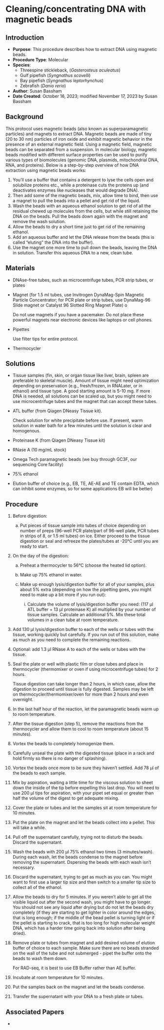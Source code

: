 # Cleaning/concentrating DNA with magnetic beads

## Introduction

-   **Purpose**: This procedure describes how to extract DNA using magnetic beads.
-   **Procedure Type**: Molecular
-   **Species**:
    -   Threespine stickleback, (*Gasterosteus aculeatus*)
    -   Gulf pipefish (*Syngnathus scovelli*)
    -   Bay pipefish (*Syngnathus leptorhynchus*)
    -   Zebrafish (*Danio rerio*)
-   **Author**: Susan Bassham
-   **Date Created**: October 16, 2023; modified November 17, 2023 by Susan Bassham

## Background

This protocol uses magnetic beads (also known as superparamagnetic particles) and magnets to extract DNA. Magnetic beads are made of tiny (20 to 30 nm) particles of iron oxide and exhibit magnetic behavior in the presence of an external magnetic field. Using a magnetic field, magnetic beads can be separated from a suspension. In molecular biology, magnetic beads modified with different surface properties can be used to purify various types of biomolecules (genomic DNA, plasmids, mitochondrial DNA, RNA, and proteins). Below is a step-by-step overview of how DNA extraction using magnetic beads works:

1.  You'll use a buffer that contains a detergent to lyse the cells open and solubilize proteins etc., while a proteinase cuts the proteins up (and deactivates enzymes like nucleases that would degrade DNA).
2.  Then add some of the magnetic beads, mix, allow time to bind, then use a magnet to pull the beads into a pellet and get rid of the liquid.
3.  Wash the beads with an aqueous ethanol solution to get rid of all the residual chewed up molecules from the cells, but while still retaining the DNA on the beads. Pull the beads down again with the magnet and remove the wash solution.
4.  Allow the beads to dry a short time just to get rid of the remaining ethanol.
5.  Add an aqueous buffer and let the DNA release from the beads (this is called "eluting" the DNA into the buffer).
6.  Use the magnet one more time to pull down the beads, leaving the DNA in solution. Transfer this aqueous DNA to a new, clean tube.

## Materials

-   DNAse-free tubes, such as microcentrifuge tubes, PCR strip tubes, or plates

-   Magnet (for 1.5 ml tubes, use Invitrogen DynaMag-Spin Magnetic Particle Concentrator; for PCR plate or strip tubes, use DynaMag-96 Slide magnet or Catalyst 96 Slotted Ring Magnet Plate) o

    ::: {.callout-warning title="IMPORTANT"}
    Do not use magnets if you have a pacemaker. Do not place these powerful magnets near electronic devices like laptops or cell phones.
    :::

-   Pipettes

    ::: {.callout-warning title="IMPORTANT"}
    Use filter tips for entire protocol.
    :::

-   Thermocycler

## Solutions

-   Tissue samples (fin, skin, or organ tissue like liver, brain, spleen are preferable to skeletal muscle). Amount of tissue might need optimization depending on preservation (e.g., fresh/frozen, in RNALater, or in ethanol) and tissue type. A good starting amount is 5-10 mg. If more DNA is needed, all solutions can be scaled up, but you might need to use microcentrifuge tubes and the magnet that can accept these tubes.

-   ATL buffer (from Qiagen DNeasy Tissue kit).

    ::: {.callout-warning title="IMPORTANT"}
    Check solution for white precipitate before use. If present, warm solution in water bath for a few minutes until the solution is clear and homogenous.
    :::

-   Proteinase K (from Qiagen DNeasy Tissue kit)

-   RNase A (10 mg/mL stock)

-   Omega Tech paramagnetic beads (we buy through GC3F, our sequencing Core facility)

-   75% ethanol

-   Elution buffer of choice (e.g., EB, TE, AE-AE and TE contain EDTA, which can inhibit some enzymes, so for some applications EB will be better)

## Procedure

1.  Before digestion:

    a.  Put pieces of tissue sample into tubes of choice depending on number of preps (96-well PCR plate/part of 96-well plate, PCR tubes in strips of 8, or 1.5 ml tubes) on ice. Either proceed to the tissue digestion or seal and refreeze the plates/tubes at -20°C until you are ready to start.

2.  On the day of the digestion:

    a.  Preheat a thermocycler to 56°C (choose the heated lid option).

    b.  Make up 75% ethanol in water.

    c.  Make up enough lysis/digestion buffer for all of your samples, plus about 5% extra (depending on how the pipetting goes, you might need to make up a bit more if you run out):

        i.  Calculate the volume of lysis/digestion buffer you need: (117 µl ATL buffer + 13 µl proteinase K) all multiplied by your number of tissue samples. Calculate an additional 5%. Mix these total volumes in a clean tube at room temperature.

3.  Add 130 µl lysis/digestion buffer to each of the wells or tubes with the tissue, working quickly but carefully. If you run out of this solution, make as much as you need to complete the remaining reactions.

4.  Optional: add 1.3 µl RNase A to each of the wells or tubes with the tissue.

5.  Seal the plate or well with plastic film or close tubes and place in thermocycler (thermomixer or oven if using microcentrifuge tubes) for 2 hours.

    ::: {.callout-warning title="NOTE"}
    Tissue digestion can take longer than 2 hours, in which case, allow the digestion to proceed until tissue is fully digested. Samples may be left on thermocycler/thermomixer/oven for more than 2 hours and even overnight.
    :::

6.  In the last half hour of the reaction, let the paramagnetic beads warm up to room temperature.

7.  After the tissue digestion (step 5), remove the reactions from the thermocycler and allow them to cool to room temperature (about 15 minutes).

8.  Vortex the beads to completely homogenize them.

9.  Carefully unseal the plate with the digested tissue (place in a rack and hold firmly so there is no danger of splashing).

10. Vortex the beads once more to be sure they haven't settled. Add 78 µl of the beads to each sample.

11. Mix by aspiration, waiting a little time for the viscous solution to sheet down the inside of the tip before expelling this last drop. You will need to use 200 µl tips for aspiration, with your pipet set equal or greater than half the volume of the digest to get adequate mixing.

12. Cover the plate or tubes and let the samples sit at room temperature for 10 minutes.

13. Put the plate on the magnet and let the beads collect into a pellet. This will take a while.

14. Pull off the supernatant carefully, trying not to disturb the beads. Discard the supernatant.

15. Wash the beads with 200 µl 75% ethanol two times (3 minutes/wash). During each wash, let the beads condense to the magnet before removing the supernatant. Dspersing the beads with each wash isn't necessary.

16. Discard the supernatant, trying to get as much as you can. You might want to first use a larger tip size and then switch to a smaller tip size to collect all of the ethanol.

17. Allow the beads to dry for 5 minutes. If you weren't able to get all the visible liquid out after the second wash, you might have to go longer. You should not see any liquid after drying but do not let the beads dry completely (if they are starting to get lighter in color around the edges, that is long enough; if the middle of the bead pellet is turning light or if the pellet is starting to crack, that is too long for high molecular weight DNA, which has a harder time going back into solution after being dried).

18. Remove plate or tubes from magnet and add desired volume of elution buffer of choice to each sample. Make sure there are no beads stranded on the wall of the tube and not submerged - pipet the buffer onto the beads to wash them down.

    ::: {.callout-warning title="NOTE"}
    For RAD-seq, it is best to use EB Buffer rather than AE buffer.
    :::

19. Incubate at room temperature for 10 minutes.

20. Put the samples back on the magnet and let the beads condense.

21. Transfer the supernatant with your DNA to a fresh plate or tubes.

## Associated Papers

-   
